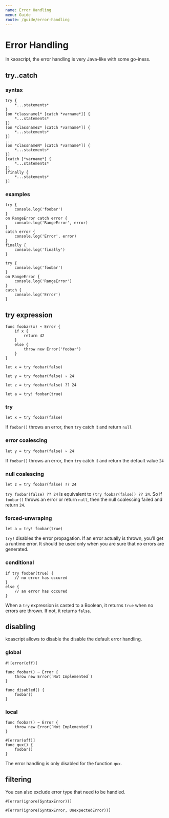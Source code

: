 ```yaml
---
name: Error Handling
menu: Guide
route: /guide/error-handling
---
```


# Error Handling

In kaoscript, the error handling is very Java-like with some go-iness.

## try..catch

### syntax

```syntax
try {
	*...statements*
}
[on *classname1* [catch *varname*]] {
	*...statements*
}]
[on *classname2* [catch *varname*]] {
	*...statements*
}]
...
[on *classnameN* [catch *varname*]] {
	*...statements*
}]
[catch [*varname*] {
	*...statements*
}]
[finally {
	*...statements*
}]
```

### examples

```kaoscript
try {
	console.log('foobar')
}
on RangeError catch error {
	console.log('RangeError', error)
}
catch error {
	console.log('Error', error)
}
finally {
	console.log('finally')
}
```

```kaoscript
try {
	console.log('foobar')
}
on RangeError {
	console.log('RangeError')
}
catch {
	console.log('Error')
}
```

## try expression

```kaoscript
func foobar(x) ~ Error {
    if x {
        return 42
    }
    else {
        throw new Error('foobar')
    }
}

let x = try foobar(false)

let y = try foobar(false) ~ 24

let z = try foobar(false) ?? 24

let a = try! foobar(true)
```

### try

```kaoscript
let x = try foobar(false)
```

If `foobar()` throws an error, then `try` catch it and return `null`

### error coalescing

```kaoscript
let y = try foobar(false) ~ 24
```

If `foobar()` throws an error, then `try` catch it and return the default value `24`

### null coalescing

```kaoscript
let z = try foobar(false) ?? 24
```

`try foobar(false) ?? 24` is equivalent to `(try foobar(false)) ?? 24`.
So if `foobar()` throws an error or return `null`, then the null coalescing failed and return `24`.

### forced-unwraping

```kaoscript
let a = try! foobar(true)
```

`try!` disables the error propagation. If an error actually is thrown, you’ll get a runtime error.
It should be used only when you are sure that no errors are generated.

### conditional

```kaoscript
if try foobar(true) {
    // no error has occured
}
else {
    // an error has occured
}
```

When a `try` expression is casted to a Boolean, it returns `true` when no errors are thrown. If not, it returns `false`.

## disabling

koascript allows to disable the disable the default error handling.

### global

```kaoscript
#![error(off)]

func foobar() ~ Error {
	throw new Error(`Not Implemented`)
}

func disabled() {
	foobar()
}
```

### local

```kaoscript
func foobar() ~ Error {
	throw new Error(`Not Implemented`)
}

#[error(off)]
func qux() {
	foobar()
}
```

The error handling is only disabled for the function `qux`.

## filtering

You can also exclude error type that need to be handled.

```kaoscript
#[error(ignore(SyntaxError))]

#[error(ignore(SyntaxError, UnexpectedError))]
```